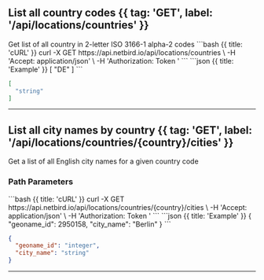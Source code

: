 

## List all country codes {{ tag: 'GET', label: '/api/locations/countries' }}


<Row>
 <Col>
Get list of all country in 2-letter ISO 3166-1 alpha-2 codes
</Col>
 <Col sticky>
<CodeGroup title="Request" tag="GET" label="/api/locations/countries" >
```bash {{ title: 'cURL' }}
curl -X GET https://api.netbird.io/api/locations/countries \
-H 'Accept: application/json' \
-H 'Authorization: Token <TOKEN>' 
```
</CodeGroup>
<CodeGroup title="Response" >
```json {{ title: 'Example' }}
[
  "DE"
]
```

```json {{ title: 'Schema' }}
[
  "string"
]
```
</CodeGroup>

</Col>

</Row>

---



## List all city names by country {{ tag: 'GET', label: '/api/locations/countries/{country}/cities' }}


<Row>
 <Col>
Get a list of all English city names for a given country code

### Path Parameters


<Properties>
<Property name="country" required={true} >

</Property>

</Properties>

</Col>
 <Col sticky>
<CodeGroup title="Request" tag="GET" label="/api/locations/countries/{country}/cities" >
```bash {{ title: 'cURL' }}
curl -X GET https://api.netbird.io/api/locations/countries/{country}/cities \
-H 'Accept: application/json' \
-H 'Authorization: Token <TOKEN>' 
```
</CodeGroup>
<CodeGroup title="Response" >
```json {{ title: 'Example' }}
{
  "geoname_id": 2950158,
  "city_name": "Berlin"
}
```

```json {{ title: 'Schema' }}
{
  "geoname_id": "integer",
  "city_name": "string"
}
```
</CodeGroup>

</Col>

</Row>

---
